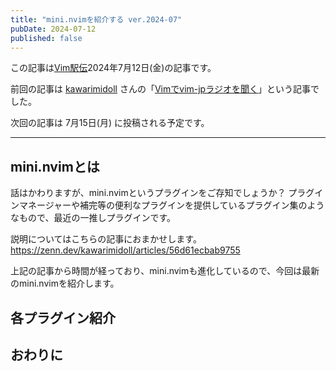 ```yaml
---
title: "mini.nvimを紹介する ver.2024-07"
pubDate: 2024-07-12
published: false
---
```


この記事は[Vim駅伝](https://vim-jp.org/ekiden/)2024年7月12日(金)の記事です。

前回の記事は [kawarimidoll](https://github.com/kawarimidoll) さんの「[Vimでvim-jpラジオを聞く](https://zenn.dev/vim_jp/articles/8cdd74125fa39e)」という記事でした。

次回の記事は 7月15日(月) に投稿される予定です。

---

## mini.nvimとは

話はかわりますが、mini.nvimというプラグインをご存知でしょうか？
プラグインマネージャーや補完等の便利なプラグインを提供しているプラグイン集のようなもので、最近の一推しプラグインです。

説明についてはこちらの記事におまかせします。
https://zenn.dev/kawarimidoll/articles/56d61ecbab9755

上記の記事から時間が経っており、mini.nvimも進化しているので、今回は最新のmini.nvimを紹介します。

## 各プラグイン紹介


## おわりに


